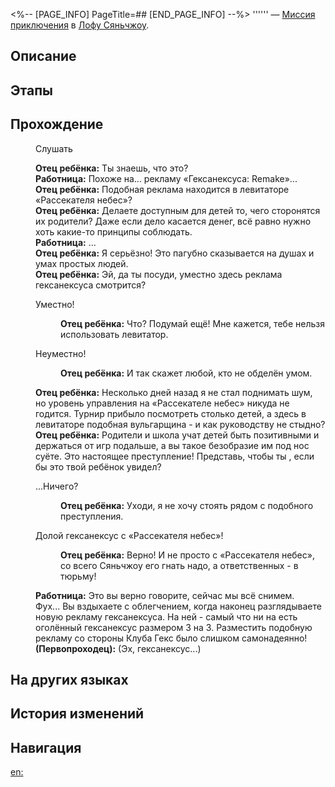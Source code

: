 <%-- [PAGE_INFO]
PageTitle=##
[END_PAGE_INFO] --%>
{{Дополнить|Диалоги.}}
{{Миссия Инфобокс
|id              = 4340133
|Название        = 
|Изображение     = Миссия .png
|Тип             = Миссия приключения
|Событие         = 
|Глава           = 
|Условия         = Завершена [[Продолжение Освоения]] «[[Перезвон жёлтого колокола, возвращение в гнездо]]»
|Персонажи       = Отец ребёнка; Первопроходец; Работница
|СтартЛокация    = [[Лофу Сяньчжоу]] — [[«Рассекатель небес»]]
|Мир             = Лофу Сяньчжоу
|Предыдущая      = 
|Следующая       = 
|Награды         = Утраченный кристалл*1; Кредиты*3 000
}}
'''''' — [[Миссия приключения]] в [[Лофу Сяньчжоу]].

==Описание==
{{Описание|<!--официальное описание из Перекрёстка судеб-->}}

==Этапы==


==Прохождение==
{{Дополнить}}

:{{Диалог|?}} Слушать
:'''Отец ребёнка:''' Ты знаешь, что это?
:'''Работница:''' Похоже на... рекламу «Гексанексуса: Remake»...
:'''Отец ребёнка:''' Подобная реклама находится в левитаторе «Рассекателя небес»?
:'''Отец ребёнка:''' Делаете доступным для детей то, чего сторонятся их родители? Даже если дело касается денег, всё равно нужно хоть какие-то принципы соблюдать.
:'''Работница:''' ...
:'''Отец ребёнка:''' Я серьёзно! Это пагубно сказывается на душах и умах простых людей.
:'''Отец ребёнка:''' Эй, да ты {{MC|ж=сама|м=сам}} посуди, уместно здесь реклама гексанексуса смотрится?
:{{Диалог|Стрелка}} Уместно!
::'''Отец ребёнка:''' Что? Подумай ещё! Мне кажется, тебе нельзя использовать левитатор.
:{{Диалог|Стрелка}} Неуместно!
::'''Отец ребёнка:''' И так скажет любой, кто не обделён умом.
:'''Отец ребёнка:''' Несколько дней назад я не стал поднимать шум, но уровень управления на «Рассекателе небес» никуда не годится. Турнир прибыло посмотреть столько детей, а здесь в левитаторе подобная вульгарщина - и как руководству не стыдно?
:'''Отец ребёнка:''' Родители и школа учат детей быть позитивными и держаться от игр подальше, а вы такое безобразие им под нос суёте. Это настоящее преступление! Представь, чтобы ты {{MC|ж=почувствовала|м=почувствовал}}, если бы это твой ребёнок увидел?
:{{Диалог|Стрелка}} ...Ничего?
::'''Отец ребёнка:''' Уходи, я не хочу стоять рядом с {{MC|ж=пособницей|м=пособником}} подобного преступления.
:{{Диалог|Стрелка}} Долой гексанексус с «Рассекателя небес»!
::'''Отец ребёнка:''' Верно! И не просто с «Рассекателя небес», со всего Сяньчжоу его гнать надо, а ответственных - в тюрьму!
:'''Работница:''' Это вы верно говорите, сейчас мы всё снимем.
:Фух... Вы вздыхаете с облегчением, когда наконец разглядываете новую рекламу гексанексуса. На ней - самый что ни на есть оголённый гексанексус размером 3 на 3. Разместить подобную рекламу со стороны Клуба Гекс было слишком самонадеянно!
:'''(Первопроходец):''' (Эх, гексанексус...)
{{Диалог Конец}}

==На других языках==
{{На других языках
|en   = 
|zhs  = 
|zht  = 
|ja   = 
|ko   = 
|es   = 
|fr   = 
|ru   = 
|th   = 
|vi   = 
|de   = 
|id   = 
|pt   = 
}}

==История изменений==
{{История изменений|3.5}}

==Навигация==
{{Миссия приключения Навбокс|Глава }}

[[en:]]
